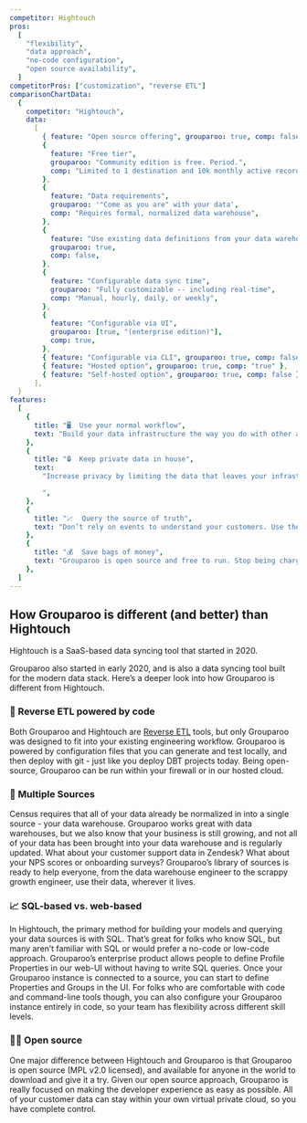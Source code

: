 ```yaml
---
competitor: Hightouch
pros:
  [
    "flexibility",
    "data approach",
    "no-code configuration",
    "open source availability",
  ]
competitorPros: ["customization", "reverse ETL"]
comparisonChartData:
  {
    competitor: "Hightouch",
    data:
      [
        { feature: "Open source offering", grouparoo: true, comp: false },
        {
          feature: "Free tier",
          grouparoo: "Community edition is free. Period.",
          comp: "Limited to 1 destination and 10k monthly active records",
        },
        {
          feature: "Data requirements",
          grouparoo: '"Come as you are" with your data',
          comp: "Requires formal, normalized data warehouse",
        },
        {
          feature: "Use existing data definitions from your data warehouse",
          grouparoo: true,
          comp: false,
        },
        {
          feature: "Configurable data sync time",
          grouparoo: "Fully customizable -- including real-time",
          comp: "Manual, hourly, daily, or weekly",
        },
        {
          feature: "Configurable via UI",
          grouparoo: [true, "(enterprise edition)"],
          comp: true,
        },
        { feature: "Configurable via CLI", grouparoo: true, comp: false },
        { feature: "Hosted option", grouparoo: true, comp: "true" },
        { feature: "Self-hosted option", grouparoo: true, comp: false },
      ],
  }
features:
  [
    {
      title: "🖥  Use your normal workflow",
      text: "Build your data infrastructure the way you do with other apps. Grouparoo’s git-based workflow makes it easy.",
    },
    {
      title: "🔒  Keep private data in house",
      text:
        "Increase privacy by limiting the data that leaves your infrastructure without sacrificing your customer experience.

        ",
    },
    {
      title: "📈  Query the source of truth",
      text: "Don’t rely on events to understand your customers. Use the data from your product database or data warehouse.",
    },
    {
      title: "💰  Save bags of money",
      text: "Grouparoo is open source and free to run. Stop being charged by event volume and focus on what you want to build.",
    },
  ]
---
```


## How Grouparoo is different (and better) than Hightouch

Hightouch is a SaaS-based data syncing tool that started in 2020.

Grouparoo also started in early 2020, and is also a data syncing tool built for the modern data stack. Here’s a deeper look into how Grouparoo is different from Hightouch.

### 🚀 Reverse ETL powered by code

Both Grouparoo and Hightouch are [Reverse ETL](/solutions/reverse-etl) tools, but only Grouparoo was designed to fit into your existing engineering workflow. Grouparoo is powered by configuration files that you can generate and test locally, and then deploy with git - just like you deploy DBT projects today. Being open-source, Grouparoo can be run within your firewall or in our hosted cloud.

<SectionDivider
  imagePath="/images/docs/guides/add-profile-property.png"
  heading="Easily define profiles, no matter your data."
  width="600"
  height="303"
  content="Grouparoo's queryable data structure makes it easy to create profiles -- even from historical data.  You can configure customer profiles from the command line on our community edition, or straight from the UI with our enterprise product."
  imageLeft="true"
  browser="true"
/>

### 📀 Multiple Sources

Census requires that all of your data already be normalized in into a single source - your data warehouse. Grouparoo works great with data warehouses, but we also know that your business is still growing, and not all of your data has been brought into your data warehouse and is regularly updated. What about your customer support data in Zendesk? What about your NPS scores or onboarding surveys? Grouparoo’s library of sources is ready to help everyone, from the data warehouse engineer to the scrappy growth engineer, use their data, wherever it lives.

### 📈 SQL-based vs. web-based

In Hightouch, the primary method for building your models and querying your data sources is with SQL. That’s great for folks who know SQL, but many aren’t familiar with SQL or would prefer a no-code or low-code approach. Grouparoo’s enterprise product allows people to define Profile Properties in our web-UI without having to write SQL queries. Once your Grouparoo instance is connected to a source, you can start to define Properties and Groups in the UI. For folks who are comfortable with code and command-line tools though, you can also configure your Grouparoo instance entirely in code, so your team has flexibility across different skill levels.

<SectionDivider
  imagePath="/images/home/integrations/hubspot/grouparoo-to-hubspot.png"
  heading="Connect your customer profiles to all your SaaS tools"
  width="600"
  height="409"
  content="With the profiles and properties you’ve defined in Grouparoo, you can then sync that data to Hubspot and other tools that your team uses."
  imageLeft="false"
  browser="true"
/>

### 🧑‍💻 Open source

One major difference between Hightouch and Grouparoo is that Grouparoo is open source (MPL v2.0 licensed), and available for anyone in the world to download and give it a try. Given our open source approach, Grouparoo is really focused on making the developer experience as easy as possible. All of your customer data can stay within your own virtual private cloud, so you have complete control.

